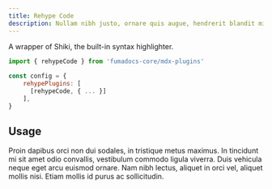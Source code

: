 ```yaml
---
title: Rehype Code
description: Nullam nibh justo, ornare quis augue, hendrerit blandit mi. In habitasse platea dictumst.
---
```


A wrapper of Shiki, the built-in syntax highlighter.


```js title="Install"
import { rehypeCode } from 'fumadocs-core/mdx-plugins'
 
const config = {
    rehypePlugins: [
      [rehypeCode, { ... }]
    ],
}
```

## Usage


Proin dapibus orci non dui sodales, in tristique metus maximus. In tincidunt mi sit amet odio convallis, vestibulum commodo ligula viverra. Duis vehicula neque eget arcu euismod ornare. Nam nibh lectus, aliquet in orci vel, aliquet mollis nisi. Etiam mollis id purus ac sollicitudin.
